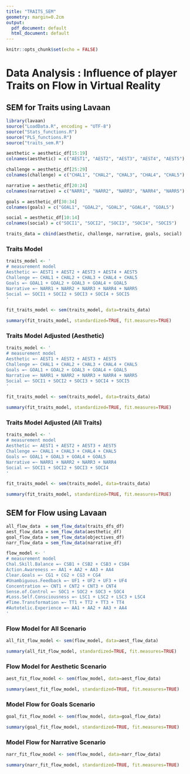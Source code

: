 ```yaml
---
title: "TRAITS_SEM"
geometry: margin=0.2cm
output:
  pdf_document: default
  html_document: default
---
```


```r
knitr::opts_chunk$set(echo = FALSE)
```
# Data Analysis : Influence of player Traits on Flow in Virtual Reality
## SEM for Traits using Lavaan

```r
library(lavaan)
source("LoadData.R", encoding = "UTF-8")
source("Stats_functions.R")
source("PLS_functions.R")
source("traits_sem.R")
```


```r
aesthetic = aesthetic_df[15:19]
colnames(aesthetic) = c("AEST1", "AEST2", "AEST3", "AEST4", "AEST5")

challenge = aesthetic_df[25:29]
colnames(challenge) = c("CHAL1", "CHAL2", "CHAL3", "CHAL4", "CHAL5")

narrative = aesthetic_df[20:24]
colnames(narrative) = c("NARR1", "NARR2", "NARR3", "NARR4", "NARR5")

goals = aesthetic_df[30:34]
colnames(goals) = c("GOAL1", "GOAL2", "GOAL3", "GOAL4", "GOAL5")

social = aesthetic_df[10:14]
colnames(social) = c("SOCI1", "SOCI2", "SOCI3", "SOCI4", "SOCI5")

traits_data = cbind(aesthetic, challenge, narrative, goals, social)
```

### Traits Model
```r
traits_model <- '
# measurement model
Aesthetic =~ AEST1 + AEST2 + AEST3 + AEST4 + AEST5
Challenge =~ CHAL1 + CHAL2 + CHAL3 + CHAL4 + CHAL5
Goals =~ GOAL1 + GOAL2 + GOAL3 + GOAL4 + GOAL5
Narrative =~ NARR1 + NARR2 + NARR3 + NARR4 + NARR5
Social =~ SOCI1 + SOCI2 + SOCI3 + SOCI4 + SOCI5
'

fit_traits_model <- sem(traits_model, data=traits_data)

summary(fit_traits_model, standardized=TRUE, fit.measures=TRUE)
```

### Traits Model Adjusted (Aesthetic)
```r
traits_model <- '
# measurement model
Aesthetic =~ AEST1 + AEST2 + AEST3 + AEST5
Challenge =~ CHAL1 + CHAL2 + CHAL3 + CHAL4 + CHAL5
Goals =~ GOAL1 + GOAL2 + GOAL3 + GOAL4 + GOAL5
Narrative =~ NARR1 + NARR2 + NARR3 + NARR4 + NARR5
Social =~ SOCI1 + SOCI2 + SOCI3 + SOCI4 + SOCI5
'

fit_traits_model <- sem(traits_model, data=traits_data)

summary(fit_traits_model, standardized=TRUE, fit.measures=TRUE)
```

### Traits Model Adjusted (All Traits)
```r
traits_model <- '
# measurement model
Aesthetic =~ AEST1 + AEST2 + AEST3 + AEST5
Challenge =~ CHAL1 + CHAL3 + CHAL4 + CHAL5
Goals =~ GOAL1 + GOAL3 + GOAL4 + GOAL5
Narrative =~ NARR1 + NARR2 + NARR3 + NARR4
Social =~ SOCI1 + SOCI2 + SOCI3 + SOCI4
'

fit_traits_model <- sem(traits_model, data=traits_data)

summary(fit_traits_model, standardized=TRUE, fit.measures=TRUE)
```

## SEM for Flow using Lavaan

```r
all_flow_data  = sem_flow_data(traits_dfs_df)
aest_flow_data = sem_flow_data(aesthetic_df)
goal_flow_data = sem_flow_data(objectives_df)
narr_flow_data = sem_flow_data(narrative_df)
```

```r
flow_model <- '
# measurement model
Chal.Skill.Balance =~ CSB1 + CSB2 + CSB3 + CSB4
Action.Awareness =~ AA1 + AA2 + AA3 + AA4
Clear.Goals =~ CG1 + CG2 + CG3 + CG4
#Unambiguous.Feedback =~ UF1 + UF2 + UF3 + UF4
Concentration =~ CNT1 + CNT2 + CNT3 + CNT4
Sense.of.Control =~ SOC1 + SOC2 + SOC3 + SOC4
#Loss.Self.Consciousness =~ LSC1 + LSC2 + LSC3 + LSC4
#Time.Transformation =~ TT1 + TT2 + TT3 + TT4
#Autotelic.Experience =~ AA1 + AA2 + AA3 + AA4
'
```
### Flow Model for All Scenario
```r
all_fit_flow_model <- sem(flow_model, data=aest_flow_data)

summary(all_fit_flow_model, standardized=TRUE, fit.measures=TRUE)
```

### Flow Model for Aesthetic Scenario
```r
aest_fit_flow_model <- sem(flow_model, data=aest_flow_data)

summary(aest_fit_flow_model, standardized=TRUE, fit.measures=TRUE)
```

### Model Flow for Goals Scenario
```r
goal_fit_flow_model <- sem(flow_model, data=goal_flow_data)

summary(goal_fit_flow_model, standardized=TRUE, fit.measures=TRUE)
```

### Model Flow for Narrative Scenario
```r
narr_fit_flow_model <- sem(flow_model, data=narr_flow_data)

summary(narr_fit_flow_model, standardized=TRUE, fit.measures=TRUE)
```